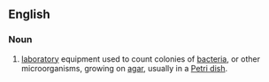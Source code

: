 ==English==
{{wikipedia}}

===Noun===
{{en-noun}}

# {{lb|en|microbiology}} [[laboratory]] equipment used to count colonies of [[bacteria]], or other microorganisms, growing on [[agar]], usually in a [[Petri dish]].